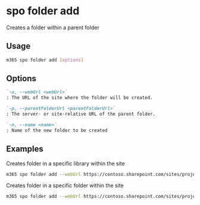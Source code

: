 
# spo folder add

Creates a folder within a parent folder

## Usage

```sh
m365 spo folder add [options]
```

## Options

```md defintion-list
`-u, --webUrl <webUrl>`
: The URL of the site where the folder will be created.

`-p, --parentFolderUrl <parentFolderUrl>`
: The server- or site-relative URL of the parent folder.

`-n, --name <name>`
: Name of the new folder to be created
```

<Global />

## Examples

Creates folder in a specific library within the site

```sh
m365 spo folder add --webUrl https://contoso.sharepoint.com/sites/project-x --parentFolderUrl '/Shared Documents' --name 'My Folder Name'
```

Creates folder in a specific folder within the site

```sh
m365 spo folder add --webUrl https://contoso.sharepoint.com/sites/project-x --parentFolderUrl '/sites/project-x/Shared Documents/Reports' --name 'Financial reports'
```

